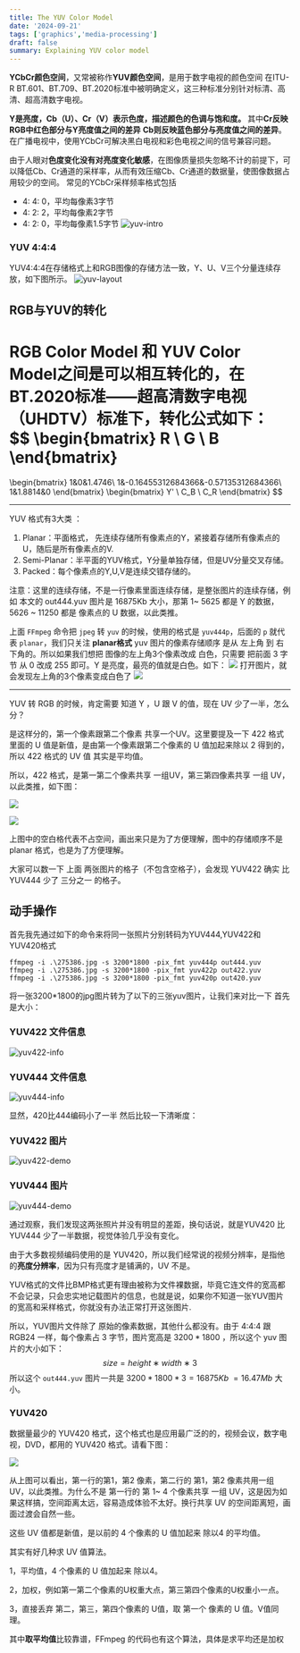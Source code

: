 ```yaml
---
title: The YUV Color Model
date: '2024-09-21'
tags: ['graphics','media-processing']
draft: false
summary: Explaining YUV color model
---
```

**YCbCr颜色空间**，又常被称作**YUV颜色空间**，是用于数字电视的颜色空间
在ITU-R BT.601、BT.709、BT.2020标准中被明确定义，这三种标准分别针对标清、高清、超高清数字电视。

**Y是亮度，Cb（U）、Cr（V）表示色度，描述颜色的色调与饱和度。**
其中**Cr反映RGB中红色部分与Y亮度值之间的差异**
**Cb则反映蓝色部分与亮度值之间的差异**。
在广播电视中，使用YCbCr可解决黑白电视和彩色电视之间的信号兼容问题。

由于人眼对**色度变化没有对亮度变化敏感**，在图像质量损失忽略不计的前提下，可以降低Cb、Cr通道的采样率，从而有效压缩Cb、Cr通道的数据量，使图像数据占用较少的空间。
常见的YCbCr采样频率格式包括
- 4: 4: 0，平均每像素3字节
- 4: 2: 2，平均每像素2字节
- 4: 2: 0，平均每像素1.5字节
![yuv-intro](/static/images/media-processing/yuv-intro.png)
### YUV 4:4:4

YUV4:4:4在存储格式上和RGB图像的存储方法一致，Y、U、V三个分量连续存放，如下图所示。
![yuv-layout](/static/images/media-processing/yuv-layout.png)

## RGB与YUV的转化

RGB Color Model 和 YUV Color Model之间是可以相互转化的，在**BT.2020标准——超高清数字电视（UHDTV）标准**下，转化公式如下：
$$
\begin{bmatrix}
R \\
G \\
B
\end{bmatrix}
=
\begin{bmatrix}
1&0&1.4746\\
1&-0.16455312684366&-0.57135312684366\\
1&1.8814&0
\end{bmatrix}
\begin{bmatrix}
Y' \\
C_B \\
C_R
\end{bmatrix}
$$

---

YUV 格式有3大类 ：

1. Planar：平面格式， 先连续存储所有像素点的Y，紧接着存储所有像素点的U，随后是所有像素点的V.
2. Semi-Planar：半平面的YUV格式，Y分量单独存储，但是UV分量交叉存储。
3. Packed：每个像素点的Y,U,V是连续交错存储的。

注意：这里的连续存储，不是一行像素里面连续存储，是整张图片的连续存储，例如 本文的 out444.yuv 图片是 16875Kb 大小，那第 1~ 5625 都是 Y 的数据， 5626 ~ 11250 都是 像素点的 U 数据，以此类推。

上面 `FFmpeg` 命令把 `jpeg` 转 `yuv` 的时候，使用的格式是 `yuv444p`，后面的 `p` 就代表 `planar`，我们只关注 **planar格式**
yuv 图片的像素存储顺序 是从 左上角 到 右下角的。所以如果我们想把 图像的左上角3个像素改成 白色，只需要 把前面 3 字节 从 0 改成 255 即可。Y 是亮度，最亮的值就是白色。如下：
![](/static/images/media-processing/yuv-edit.png)
打开图片，就会发现左上角的3个像素变成白色了
![](/static/images/media-processing/yuv-edit-demo.png)

---


YUV 转 RGB 的时候，肯定需要 知道 Y ，U 跟 V 的值，现在 UV 少了一半，怎么分？

是这样分的，第一个像素跟第二个像素 共享一个UV。这里要提及一下 422 格式里面的 U 值是新值，是由第一个像素跟第二个像素的 U 值加起来除以 2 得到的，所以 422 格式的 UV 值 其实是平均值。

所以，422 格式，是第一第二个像素共享 一组UV，第三第四像素共享 一组 UV，以此类推，如下图：

![](https://ffmpeg.xianwaizhiyin.net/base-knowledge/raw-yuv-data/raw-yuv-data-1-8.png)

![](https://ffmpeg.xianwaizhiyin.net/base-knowledge/raw-yuv-data/raw-yuv-data-1-9.png)

上图中的空白格代表不占空间，画出来只是为了方便理解，图中的存储顺序不是 planar 格式，也是为了方便理解。

大家可以数一下 上面 两张图片的格子（不包含空格子），会发现 YUV422 确实 比 YUV444 少了 三分之一 的格子。

## 动手操作
首先我先通过如下的命令来将同一张照片分别转码为YUV444,YUV422和YUV420格式
```
ffmpeg -i .\275386.jpg -s 3200*1800 -pix_fmt yuv444p out444.yuv
ffmpeg -i .\275386.jpg -s 3200*1800 -pix_fmt yuv422p out422.yuv
ffmpeg -i .\275386.jpg -s 3200*1800 -pix_fmt yuv420p out420.yuv
```

将一张3200\*1800的jpg图片转为了以下的三张yuv图片，让我们来对比一下
首先是大小：
### YUV422 文件信息
![yuv422-info](/static/images/media-processing/yuv422-info.png)
### YUV444 文件信息

![yuv444-info](/static/images/media-processing/yuv444-info.png)

显然，420比444编码小了一半
然后比较一下清晰度：
### YUV422 图片
![yuv422-demo](/static/images/media-processing/yuv422-demo.png)
### YUV444 图片
![yuv444-demo](/static/images/media-processing/yuv444-demo.png)

通过观察，我们发现这两张照片并没有明显的差距，换句话说，就是YUV420 比 YUV444 少了一半数据，视觉体验几乎没有变化。

由于大多数视频编码使用的是 YUV420，所以我们经常说的视频分辨率，是指他的**亮度分辨率**，因为只有亮度才是铺满的，UV 不是。

YUV格式的文件比BMP格式更有理由被称为文件裸数据，毕竟它连文件的宽高都不会记录，只会忠实地记载图片的信息，也就是说，如果你不知道一张YUV图片的宽高和采样格式，你就没有办法正常打开这张图片.

所以，YUV图片文件除了 原始的像素数据，其他什么都没有。由于 4:4:4 跟 RGB24 一样，每个像素占 3 字节，图片宽高是 $3200*1800$ ，所以这个 yuv 图片的大小如下：$$size=height∗width∗3$$所以这个 `out444.yuv` 图片一共是 $3200*1800*3=16875Kb~=16.47Mb$ 大小。

### YUV420
数据量最少的 YUV420 格式，这个格式也是应用最广泛的的，视频会议，数字电视，DVD，都用的 YUV420 格式。请看下图：

![](https://ffmpeg.xianwaizhiyin.net/base-knowledge/raw-yuv-data/raw-yuv-data-1-10.png)

从上图可以看出，第一行的第1，第2 像素，第二行的 第1，第2 像素共用一组 UV，以此类推。为什么不是 第一行的 第 1~ 4 个像素共享 一组 UV，这是因为如果这样搞，空间距离太远，容易造成体验不太好。换行共享 UV 的空间距离短，画面过渡会自然一些。

这些 UV 值都是新值，是以前的 4 个像素的 U 值加起来 除以4 的平均值。

其实有好几种求 UV 值算法。

1，平均值，4 个像素的 U 值加起来 除以4。

2，加权，例如第一第二个像素的U权重大点，第三第四个像素的U权重小一点。

3，直接丢弃 第二，第三，第四个像素的 U值，取 第一个 像素的 U 值。V值同理。

其中**取平均值**比较靠谱，FFmpeg 的代码也有这个算法，具体是求平均还是加权